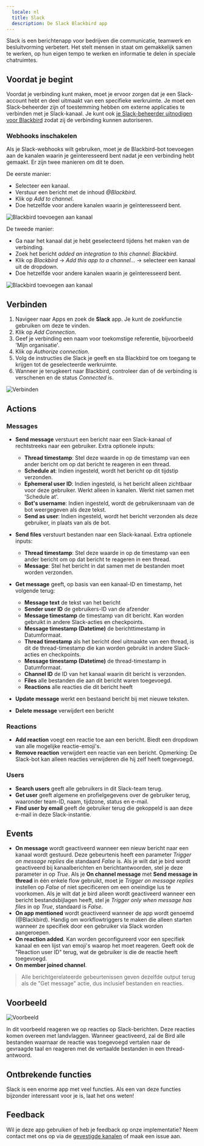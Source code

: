 ```yaml
---
  locale: nl
  title: Slack
  description: De Slack Blackbird app
---
```


<LinkCard title="View on Github" target="_blank" href="https://github.com/bb-io/Slack" icon="github" />

Slack is een berichtenapp voor bedrijven die communicatie, teamwerk en besluitvorming verbetert. Het stelt mensen in staat om gemakkelijk samen te werken, op hun eigen tempo te werken en informatie te delen in speciale chatruimtes.

## Voordat je begint

Voordat je verbinding kunt maken, moet je ervoor zorgen dat je een Slack-account hebt en deel uitmaakt van een specifieke werkruimte. Je moet een Slack-beheerder zijn of toestemming hebben om externe applicaties te verbinden met je Slack-kanaal. Je kunt ook [je Slack-beheerder uitnodigen voor Blackbird](../concepts/nests/#users) zodat zij de verbinding kunnen autoriseren.

### Webhooks inschakelen

Als je Slack-webhooks wilt gebruiken, moet je de Blackbird-bot toevoegen aan de kanalen waarin je geïnteresseerd bent nadat je een verbinding hebt gemaakt. Er zijn twee manieren om dit te doen.

De eerste manier:

- Selecteer een kanaal.
- Verstuur een bericht met de inhoud _@Blackbird_.
- Klik op _Add to channel_.
- Doe hetzelfde voor andere kanalen waarin je geïnteresseerd bent.

![Blackbird toevoegen aan kanaal](https://raw.githubusercontent.com/bb-io/Slack/main/image/README/add_to_channel.png)

De tweede manier:

- Ga naar het kanaal dat je hebt geselecteerd tijdens het maken van de verbinding.
- Zoek het bericht _added an integration to this channel: Blackbird_.
- Klik op _Blackbird_ -> _Add this app to a channel..._ -> selecteer een kanaal uit de dropdown.
- Doe hetzelfde voor andere kanalen waarin je geïnteresseerd bent.

![Blackbird toevoegen aan kanaal](https://raw.githubusercontent.com/bb-io/Slack/main/image/README/add_to_channel2.png)

## Verbinden

1. Navigeer naar Apps en zoek de **Slack** app. Je kunt de zoekfunctie gebruiken om deze te vinden.
2. Klik op _Add Connection_.
3. Geef je verbinding een naam voor toekomstige referentie, bijvoorbeeld 'Mijn organisatie'.
4. Klik op _Authorize connection_.
5. Volg de instructies die Slack je geeft en sta Blackbird toe om toegang te krijgen tot de geselecteerde werkruimte.
6. Wanneer je terugkeert naar Blackbird, controleer dan of de verbinding is verschenen en de status _Connected_ is.

![Verbinden](https://raw.githubusercontent.com/bb-io/Slack/main/image/README/connecting.png)

## Actions

### Messages

- **Send message** verstuurt een bericht naar een Slack-kanaal of rechtstreeks naar een gebruiker. Extra optionele inputs:
  - **Thread timestamp**: Stel deze waarde in op de timestamp van een ander bericht om op dat bericht te reageren in een thread.
  - **Schedule at**: Indien ingesteld, wordt het bericht op dit tijdstip verzonden.
  - **Ephemeral user ID**: Indien ingesteld, is het bericht alleen zichtbaar voor deze gebruiker. Werkt alleen in kanalen. Werkt niet samen met 'Schedule at'.
  - **Bot's username**: Indien ingesteld, wordt de gebruikersnaam van de bot weergegeven als deze tekst.
  - **Send as user**: Indien ingesteld, wordt het bericht verzonden als deze gebruiker, in plaats van als de bot.

- **Send files** verstuurt bestanden naar een Slack-kanaal. Extra optionele inputs:
  - **Thread timestamp**: Stel deze waarde in op de timestamp van een ander bericht om op dat bericht te reageren in een thread.
  - **Message**: Stel het bericht in dat samen met de bestanden moet worden verzonden.
  
- **Get message** geeft, op basis van een kanaal-ID en timestamp, het volgende terug:
  - **Message text** de tekst van het bericht
  - **Sender user ID** de gebruikers-ID van de afzender
  - **Message timestamp** de timestamp van dit bericht. Kan worden gebruikt in andere Slack-acties en checkpoints.
  - **Message timestamp (Datetime)** de berichttimestamp in Datumformaat.
  - **Thread timestamp** als het bericht deel uitmaakte van een thread, is dit de thread-timestamp die kan worden gebruikt in andere Slack-acties en checkpoints.
  - **Message timestamp (Datetime)** de thread-timestamp in Datumformaat.
  - **Channel ID** de ID van het kanaal waarin dit bericht is verzonden.
  - **Files** alle bestanden die aan dit bericht waren toegevoegd.
  - **Reactions** alle reacties die dit bericht heeft

- **Update message** werkt een bestaand bericht bij met nieuwe teksten.
- **Delete message** verwijdert een bericht

### Reactions

- **Add reaction** voegt een reactie toe aan een bericht. Biedt een dropdown van alle mogelijke reactie-emoji's.
- **Remove reaction** verwijdert een reactie van een bericht. Opmerking: De Slack-bot kan alleen reacties verwijderen die hij zelf heeft toegevoegd.

### Users

- **Search users** geeft alle gebruikers in dit Slack-team terug.
- **Get user** geeft algemene en profielgegevens over de gebruiker terug, waaronder team-ID, naam, tijdzone, status en e-mail.
- **Find user by email** geeft de gebruiker terug die gekoppeld is aan deze e-mail in deze Slack-instantie.

## Events

- **On message** wordt geactiveerd wanneer een nieuw bericht naar een kanaal wordt gestuurd. Deze gebeurtenis heeft een parameter _Trigger on message replies_ die standaard _False_ is. Als je wilt dat je bird wordt geactiveerd bij kanaalberichten en berichtantwoorden, stel je deze parameter in op _True_. Als je **On channel message** met **Send message in thread** in één enkele flow gebruikt, moet je _Trigger on message replies_ instellen op _False_ of niet specificeren om een oneindige lus te voorkomen. Als je wilt dat je bird alleen wordt geactiveerd wanneer een bericht bestandsbijlagen heeft, stel je _Trigger only when message has files_ in op _True_, standaard is _False_.
- **On app mentioned** wordt geactiveerd wanneer de app wordt genoemd (@Blackbird). Handig om workflowtriggers te maken die alleen starten wanneer ze specifiek door een gebruiker via Slack worden aangeroepen.
- **On reaction added**. Kan worden geconfigureerd voor een specifiek kanaal en een lijst van emoji's waarop het moet reageren. Geeft ook de "Reaction user ID" terug, wat de gebruiker is die de reactie heeft toegevoegd.
- **On member joined channel**.

> Alle berichtgerelateerde gebeurtenissen geven dezelfde output terug als de "Get message" actie, dus inclusief bestanden en reacties.

## Voorbeeld

![Voorbeeld](https://raw.githubusercontent.com/bb-io/Slack/main/image/README/1734624290730.png)

In dit voorbeeld reageren we op reacties op Slack-berichten. Deze reacties komen overeen met landvlaggen. Wanneer geactiveerd, zal de Bird alle bestanden waarnaar de reactie was toegevoegd vertalen naar de gevraagde taal en reageren met de vertaalde bestanden in een thread-antwoord.

## Ontbrekende functies

Slack is een enorme app met veel functies. Als een van deze functies bijzonder interessant voor je is, laat het ons weten!

## Feedback

Wil je deze app gebruiken of heb je feedback op onze implementatie? Neem contact met ons op via de [gevestigde kanalen](https://www.blackbird.io/) of maak een issue aan.